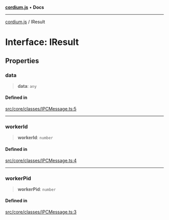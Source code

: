 [**cordium.js**](../README.mdx) • **Docs**

***

[cordium.js](../globals.mdx) / IResult

# Interface: IResult

## Properties

### data

> **data**: `any`

#### Defined in

[src/core/classes/IPCMessage.ts:5](https://github.com/devdimer/cordium.js/blob/e371e1ca62e6613420e96362d2170ac2af18a382/src/core/classes/IPCMessage.ts#L5)

***

### workerId

> **workerId**: `number`

#### Defined in

[src/core/classes/IPCMessage.ts:4](https://github.com/devdimer/cordium.js/blob/e371e1ca62e6613420e96362d2170ac2af18a382/src/core/classes/IPCMessage.ts#L4)

***

### workerPid

> **workerPid**: `number`

#### Defined in

[src/core/classes/IPCMessage.ts:3](https://github.com/devdimer/cordium.js/blob/e371e1ca62e6613420e96362d2170ac2af18a382/src/core/classes/IPCMessage.ts#L3)
